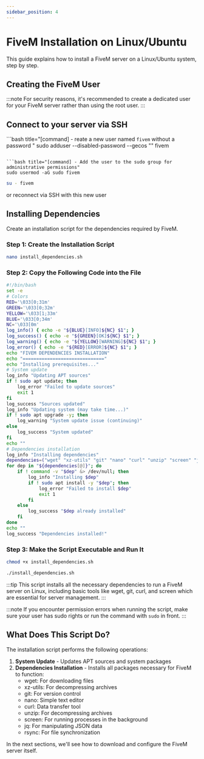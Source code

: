 ```yaml
---
sidebar_position: 4
---
```


# FiveM Installation on Linux/Ubuntu

This guide explains how to install a FiveM server on a Linux/Ubuntu system, step by step.

## Creating the FiveM User

:::note
For security reasons, it's recommended to create a dedicated user for your FiveM server rather than using the root user.
:::

## Connect to your server via SSH

```bash title="[command] - reate a new user named `fivem` without a password "
sudo adduser --disabled-password --gecos "" fivem
```

```bash title="[command] - Add the user to the sudo group for administrative permissions"
sudo usermod -aG sudo fivem
```

```bash title="[command] - Log in as the new user"
su - fivem
```

or reconnect via SSH with this new user

## Installing Dependencies

Create an installation script for the dependencies required by FiveM.

### Step 1: Create the Installation Script

```bash title="[command] - Create a new file for the script "
nano install_dependencies.sh
```

### Step 2: Copy the Following Code into the File

```bash title="install_dependencies.sh"
#!/bin/bash
set -e
# Colors
RED='\033[0;31m'
GREEN='\033[0;32m'
YELLOW='\033[1;33m'
BLUE='\033[0;34m'
NC='\033[0m'
log_info() { echo -e "${BLUE}[INFO]${NC} $1"; }
log_success() { echo -e "${GREEN}[OK]${NC} $1"; }
log_warning() { echo -e "${YELLOW}[WARNING]${NC} $1"; }
log_error() { echo -e "${RED}[ERROR]${NC} $1"; }
echo "FIVEM DEPENDENCIES INSTALLATION"
echo "=============================="
echo "Installing prerequisites..."
# System update
log_info "Updating APT sources"
if ! sudo apt update; then
    log_error "Failed to update sources"
    exit 1
fi
log_success "Sources updated"
log_info "Updating system (may take time...)"
if ! sudo apt upgrade -y; then
    log_warning "System update issue (continuing)"
else
    log_success "System updated"
fi
echo ""
# Dependencies installation
log_info "Installing dependencies"
dependencies=("wget" "xz-utils" "git" "nano" "curl" "unzip" "screen" "jq" "rsync")
for dep in "${dependencies[@]}"; do
    if ! command -v "$dep" &> /dev/null; then
        log_info "Installing $dep"
        if ! sudo apt install -y "$dep"; then
            log_error "Failed to install $dep"
            exit 1
        fi
    else
        log_success "$dep already installed"
    fi
done
echo ""
log_success "Dependencies installed!"
```

### Step 3: Make the Script Executable and Run It

```bash title="[command] - Make the script executable"
chmod +x install_dependencies.sh
```

```bash title="[command] - Run the script"
./install_dependencies.sh
```

:::tip
This script installs all the necessary dependencies to run a FiveM server on Linux, including basic tools like wget, git, curl, and screen which are essential for server management.
:::

:::note
If you encounter permission errors when running the script, make sure your user has sudo rights or run the command with `sudo` in front.
:::

## What Does This Script Do?

The installation script performs the following operations:

1. **System Update** - Updates APT sources and system packages
2. **Dependencies Installation** - Installs all packages necessary for FiveM to function:
   - wget: For downloading files
   - xz-utils: For decompressing archives
   - git: For version control
   - nano: Simple text editor
   - curl: Data transfer tool
   - unzip: For decompressing archives
   - screen: For running processes in the background
   - jq: For manipulating JSON data
   - rsync: For file synchronization

In the next sections, we'll see how to download and configure the FiveM server itself.
